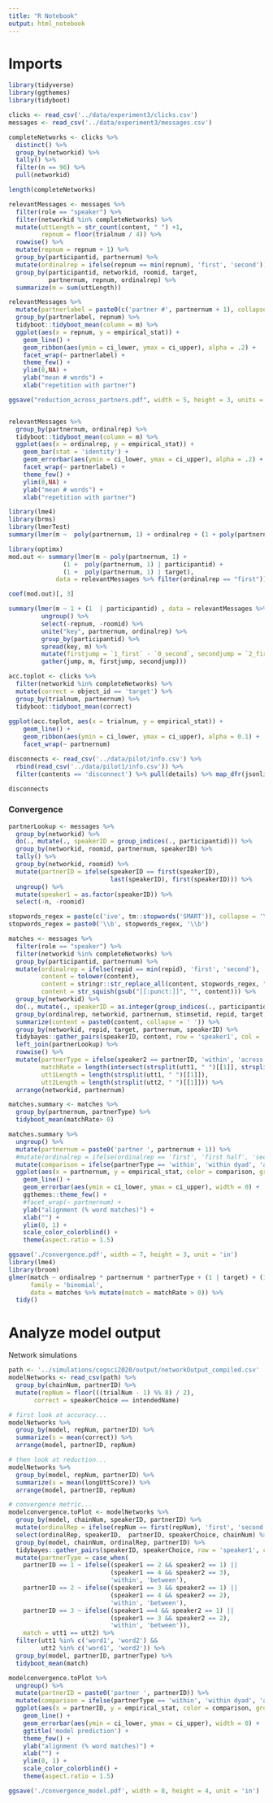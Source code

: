 ```yaml
---
title: "R Notebook"
output: html_notebook
---
```


# Imports

```r
library(tidyverse)
library(ggthemes)
library(tidyboot)

clicks <- read_csv('../data/experiment3/clicks.csv')
messages <- read_csv('../data/experiment3/messages.csv')
```

```r
completeNetworks <- clicks %>% 
  distinct() %>% 
  group_by(networkid) %>% 
  tally() %>% 
  filter(n == 96) %>% 
  pull(networkid)

length(completeNetworks)

relevantMessages <- messages %>% 
  filter(role == "speaker") %>%
  filter(networkid %in% completeNetworks) %>%
  mutate(uttLength = str_count(content, " ") +1,
         repnum = floor(trialnum / 4)) %>%
  rowwise() %>%
  mutate(repnum = repnum + 1) %>%
  group_by(participantid, partnernum) %>%
  mutate(ordinalrep = ifelse(repnum == min(repnum), 'first', 'second')) %>%
  group_by(participantid, networkid, roomid, target, 
           partnernum, repnum, ordinalrep) %>%
  summarize(m = sum(uttLength)) 
```

```r
relevantMessages %>%
  mutate(partnerlabel = paste0(c('partner #', partnernum + 1), collapse = "")) %>%
  group_by(partnerlabel, repnum) %>% 
  tidyboot::tidyboot_mean(column = m) %>%
  ggplot(aes(x = repnum, y = empirical_stat)) +
    geom_line() +
    geom_ribbon(aes(ymin = ci_lower, ymax = ci_upper), alpha = .2) +
    facet_wrap(~ partnerlabel) +
    theme_few() +
    ylim(0,NA) +
    ylab("mean # words") +
    xlab("repetition with partner")

ggsave("reduction_across_partners.pdf", width = 5, height = 3, units = 'in')


relevantMessages %>%
  group_by(partnernum, ordinalrep) %>% 
  tidyboot::tidyboot_mean(column = m) %>%
  ggplot(aes(x = ordinalrep, y = empirical_stat)) +
    geom_bar(stat = 'identity') +
    geom_errorbar(aes(ymin = ci_lower, ymax = ci_upper), alpha = .2) +
    facet_wrap(~ partnerlabel) +
    theme_few() +
    ylim(0,NA) +
    ylab("mean # words") +
    xlab("repetition with partner")
```

```r
library(lme4)
library(brms)
library(lmerTest)
summary(lmer(m ~  poly(partnernum, 1) + ordinalrep + (1 + poly(partnernum) | participantid) + ( 1 + poly(partnernum) | target), data = relevantMessages))

library(optimx)
mod.out <- summary(lmer(m ~ poly(partnernum, 1) + 
               (1 +  poly(partnernum, 1) | participantid) + 
               (1 +  poly(partnernum, 1) | target), 
             data = relevantMessages %>% filter(ordinalrep == "first")))

coef(mod.out)[, 3]
```

```r
summary(lmer(m ~ 1 + (1  | participantid) , data = relevantMessages %>% 
         ungroup() %>%
         select(-repnum, -roomid) %>%
         unite("key", partnernum, ordinalrep) %>%
         group_by(participantid) %>%
         spread(key, m) %>% 
         mutate(firstjump = `1_first` - `0_second`, secondjump = `2_first` - `1_second`) %>% 
         gather(jump, m, firstjump, secondjump)))
```

```r
acc.toplot <- clicks %>% 
  filter(networkid %in% completeNetworks) %>%
  mutate(correct = object_id == 'target') %>%
  group_by(trialnum, partnernum) %>%
  tidyboot::tidyboot_mean(correct)
  
ggplot(acc.toplot, aes(x = trialnum, y = empirical_stat)) +
    geom_line() +
    geom_ribbon(aes(ymin = ci_lower, ymax = ci_upper), alpha = 0.1) +
    facet_wrap(~ partnernum)
```

```r

disconnects <- read_csv('../data/pilot/info.csv') %>%
  rbind(read_csv('../data/pilot1/info.csv')) %>% 
  filter(contents == 'disconnect') %>% pull(details) %>% map_dfr(jsonlite::fromJSON) %>% pull(wID) %>% unique()

disconnects
```

### Convergence

```r
partnerLookup <- messages %>%
  group_by(networkid) %>%
  do(., mutate(., speakerID = group_indices(., participantid))) %>%
  group_by(networkid, roomid, partnernum, speakerID) %>%
  tally() %>%
  group_by(networkid, roomid) %>%
  mutate(partnerID = ifelse(speakerID == first(speakerID), 
                            last(speakerID), first(speakerID))) %>%
  ungroup() %>%
  mutate(speaker1 = as.factor(speakerID)) %>%
  select(-n, -roomid) 

stopwords_regex = paste(c('ive', tm::stopwords('SMART')), collapse = '\\b|\\b')
stopwords_regex = paste0('\\b', stopwords_regex, '\\b')

matches <- messages %>% 
  filter(role == "speaker") %>%
  filter(networkid %in% completeNetworks) %>%
  group_by(participantid, partnernum) %>%
  mutate(ordinalrep = ifelse(repid == min(repid), 'first', 'second'),
         content = tolower(content),
         content = stringr::str_replace_all(content, stopwords_regex, ""),
         content = str_squish(gsub("[[:punct:]]", "", content))) %>%
  group_by(networkid) %>%
  do(., mutate(., speakerID = as.integer(group_indices(., participantid)))) %>%
  group_by(ordinalrep, networkid, partnernum, stimsetid, repid, target, participantid, speakerID, trialnum) %>%
  summarize(content = paste0(content, collapse = ' ')) %>%
  group_by(networkid, repid, target, partnernum, speakerID) %>%
  tidybayes::gather_pairs(speakerID, content, row = 'speaker1', col = 'speaker2', x = 'utt1', y = 'utt2') %>%
  left_join(partnerLookup) %>%
  rowwise() %>%
  mutate(partnerType = ifelse(speaker2 == partnerID, 'within', 'across'),
         matchRate = length(intersect(strsplit(utt1, " ")[[1]], strsplit(utt2, " ")[[1]])),
         utt1Length = length(strsplit(utt1, " ")[[1]]),
         utt2Length = length(strsplit(utt2, " ")[[1]])) %>%
  arrange(networkid, partnernum)

matches.summary <- matches %>% 
  group_by(partnernum, partnerType) %>%
  tidyboot_mean(matchRate> 0)

matches.summary %>%
  ungroup() %>%
  mutate(partnernum = paste0('partner ', partnernum + 1)) %>%
  #mutate(ordinalrep = ifelse(ordinalrep == 'first', 'first half', 'second half')) %>%
  mutate(comparison = ifelse(partnerType == 'within', 'within dyad', 'across dyads')) %>%
  ggplot(aes(x = partnernum, y = empirical_stat, color = comparison, group = comparison)) +
    geom_line() +
    geom_errorbar(aes(ymin = ci_lower, ymax = ci_upper), width = 0) +
    ggthemes::theme_few() +
    #facet_wrap(~ partnernum) +
    ylab("alignment (% word matches)") +
    xlab("") +
    ylim(0, 1) +
    scale_color_colorblind() +
    theme(aspect.ratio = 1.5)

ggsave('./convergence.pdf', width = 7, height = 3, unit = 'in')
library(lme4)
library(broom)
glmer(match ~ ordinalrep * partnernum * partnerType + (1 | target) + (1 + partnernum * partnerType | networkid), 
      family = 'binomial',
      data = matches %>% mutate(match = matchRate > 0)) %>%
  tidy()
```

# Analyze model output

Network simulations 

```r
path <- '../simulations/cogsci2020/output/networkOutput_compiled.csv'
modelNetworks <- read_csv(path) %>%
  group_by(chainNum, partnerID) %>%
  mutate(repNum = floor(((trialNum - 1) %% 8) / 2),
       correct = speakerChoice == intendedName) 
```

```r
# first look at accuracy...
modelNetworks %>%
  group_by(model, repNum, partnerID) %>%
  summarize(s = mean(correct)) %>%
  arrange(model, partnerID, repNum)
```

```r
# then look at reduction...
modelNetworks %>%
  group_by(model, repNum, partnerID) %>%
  summarize(s = mean(longUttScore)) %>%
  arrange(model, partnerID, repNum)
```

```r
# convergence metric...
modelconvergence.toPlot <- modelNetworks %>%
  group_by(model, chainNum, speakerID, partnerID) %>%
  mutate(ordinalRep = ifelse(repNum == first(repNum), 'first', 'second')) %>%
  select(ordinalRep, speakerID,  partnerID, speakerChoice, chainNum) %>%
  group_by(model, chainNum, ordinalRep, partnerID) %>%
  tidybayes::gather_pairs(speakerID, speakerChoice, row = 'speaker1', col = 'speaker2', x = 'utt1', y = 'utt2') %>%
  mutate(partnerType = case_when(
    partnerID == 1 ~ ifelse((speaker1 == 2 && speaker2 == 1) ||
                            (speaker1 == 4 && speaker2 == 3),
                            'within', 'between'),
    partnerID == 2 ~ ifelse((speaker1 == 3 && speaker2 == 1) ||
                            (speaker1 == 4 && speaker2 == 2),
                            'within', 'between'),
    partnerID == 3 ~ ifelse((speaker1 ==4 && speaker2 == 1) ||
                            (speaker1 == 3 && speaker2 == 2),
                            'within', 'between')),
    match = utt1 == utt2) %>%
  filter(utt1 %in% c('word1', 'word2') && 
         utt2 %in% c('word1', 'word2')) %>%
  group_by(model, partnerID, partnerType) %>%
  tidyboot_mean(match) 

modelconvergence.toPlot %>%
  ungroup() %>%
  mutate(partnerID = paste0('partner ', partnerID)) %>%
  mutate(comparison = ifelse(partnerType == 'within', 'within dyad', 'across dyads')) %>%
  ggplot(aes(x = partnerID, y = empirical_stat, color = comparison, group = comparison)) +
    geom_line() +
    geom_errorbar(aes(ymin = ci_lower, ymax = ci_upper), width = 0) +
    ggtitle('model prediction') +
    theme_few() +
    ylab("alignment (% word matches)") +
    xlab("") +
    ylim(0, 1) +
    scale_color_colorblind() +
    theme(aspect.ratio = 1.5)

ggsave('./convergence_model.pdf', width = 8, height = 4, unit = 'in')
```
